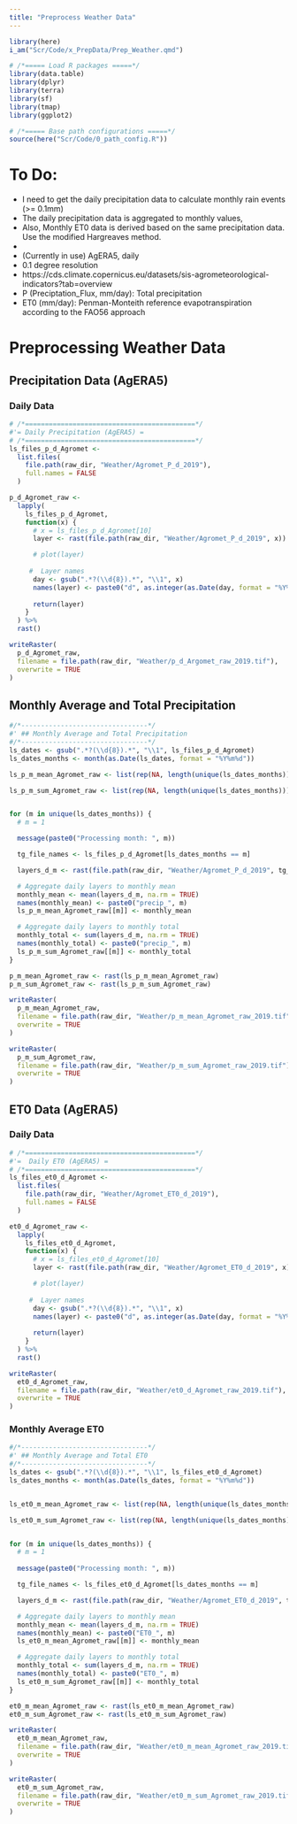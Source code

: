 ```yaml
---
title: "Preprocess Weather Data"
---
```



```r
library(here)
i_am("Scr/Code/x_PrepData/Prep_Weather.qmd")

# /*===== Load R packages =====*/
library(data.table)
library(dplyr)
library(terra)
library(sf)
library(tmap)
library(ggplot2)

# /*===== Base path configurations =====*/
source(here("Scr/Code/0_path_config.R"))
```

# To Do:

+ I need to get the daily precipitation data to calculate monthly rain events (>= 0.1mm) 
+ The daily precipitation data is aggregated to monthly values,
+ Also, Monthly ET0 data is derived based on the same precipitation data. Use the modified Hargreaves method.
+ 


+ (Currently in use) AgERA5, daily
+ 0.1 degree resolution
+ https://cds.climate.copernicus.eu/datasets/sis-agrometeorological-indicators?tab=overview
+ P (Preciptation_Flux, mm/day): Total precipitation
+ ET0 (mm/day): Penman-Monteith reference evapotranspiration according to the FAO56 approach


# Preprocessing Weather Data

## Precipitation Data (AgERA5)

### Daily Data
```r
# /*===========================================*/
#'= Daily Precipitation (AgERA5) =
# /*===========================================*/
ls_files_p_d_Agromet <- 
  list.files(
    file.path(raw_dir, "Weather/Agromet_P_d_2019"),
    full.names = FALSE
  )

p_d_Agromet_raw <-
  lapply(
    ls_files_p_d_Agromet, 
    function(x) {
      # x = ls_files_p_d_Agromet[10]
      layer <- rast(file.path(raw_dir, "Weather/Agromet_P_d_2019", x))

      # plot(layer)
      
     #  Layer names
      day <- gsub(".*?(\\d{8}).*", "\\1", x)
      names(layer) <- paste0("d", as.integer(as.Date(day, format = "%Y%m%d") - as.Date(paste0(substr(day, 1, 4), "-01-01")) + 1))
      
      return(layer)
    }
  ) %>%
  rast()

writeRaster(
  p_d_Agromet_raw, 
  filename = file.path(raw_dir, "Weather/p_d_Argomet_raw_2019.tif"), 
  overwrite = TRUE
)
```


## Monthly Average and Total Precipitation

```r
#/*--------------------------------*/
#' ## Monthly Average and Total Precipitation
#/*--------------------------------*/
ls_dates <- gsub(".*?(\\d{8}).*", "\\1", ls_files_p_d_Agromet)
ls_dates_months <- month(as.Date(ls_dates, format = "%Y%m%d"))

ls_p_m_mean_Agromet_raw <- list(rep(NA, length(unique(ls_dates_months))))

ls_p_m_sum_Agromet_raw <- list(rep(NA, length(unique(ls_dates_months))))


for (m in unique(ls_dates_months)) {
  # m = 1

  message(paste0("Processing month: ", m))

  tg_file_names <- ls_files_p_d_Agromet[ls_dates_months == m]

  layers_d_m <- rast(file.path(raw_dir, "Weather/Agromet_P_d_2019", tg_file_names))

  # Aggregate daily layers to monthly mean
  monthly_mean <- mean(layers_d_m, na.rm = TRUE)
  names(monthly_mean) <- paste0("precip_", m)
  ls_p_m_mean_Agromet_raw[[m]] <- monthly_mean

  # Aggregate daily layers to monthly total
  monthly_total <- sum(layers_d_m, na.rm = TRUE)
  names(monthly_total) <- paste0("precip_", m)
  ls_p_m_sum_Agromet_raw[[m]] <- monthly_total
}

p_m_mean_Agromet_raw <- rast(ls_p_m_mean_Agromet_raw)
p_m_sum_Agromet_raw <- rast(ls_p_m_sum_Agromet_raw)

writeRaster(
  p_m_mean_Agromet_raw, 
  filename = file.path(raw_dir, "Weather/p_m_mean_Agromet_raw_2019.tif"), 
  overwrite = TRUE
)

writeRaster(
  p_m_sum_Agromet_raw, 
  filename = file.path(raw_dir, "Weather/p_m_sum_Agromet_raw_2019.tif"), 
  overwrite = TRUE
)

```


## ET0 Data (AgERA5)

### Daily Data

```r
# /*===========================================*/
#'=  Daily ET0 (AgERA5) =
# /*===========================================*/
ls_files_et0_d_Agromet <- 
  list.files(
    file.path(raw_dir, "Weather/Agromet_ET0_d_2019"),
    full.names = FALSE
  )

et0_d_Agromet_raw <-
  lapply(
    ls_files_et0_d_Agromet, 
    function(x) {
      # x = ls_files_et0_d_Agromet[10]
      layer <- rast(file.path(raw_dir, "Weather/Agromet_ET0_d_2019", x))

      # plot(layer)
      
     #  Layer names
      day <- gsub(".*?(\\d{8}).*", "\\1", x)
      names(layer) <- paste0("d", as.integer(as.Date(day, format = "%Y%m%d") - as.Date(paste0(substr(day, 1, 4), "-01-01")) + 1))
      
      return(layer)
    }
  ) %>%
  rast()

writeRaster(
  et0_d_Agromet_raw, 
  filename = file.path(raw_dir, "Weather/et0_d_Agromet_raw_2019.tif"), 
  overwrite = TRUE
)
```


### Monthly Average ET0

```r
#/*--------------------------------*/
#' ## Monthly Average and Total ET0
#/*--------------------------------*/
ls_dates <- gsub(".*?(\\d{8}).*", "\\1", ls_files_et0_d_Agromet)
ls_dates_months <- month(as.Date(ls_dates, format = "%Y%m%d"))


ls_et0_m_mean_Agromet_raw <- list(rep(NA, length(unique(ls_dates_months))))

ls_et0_m_sum_Agromet_raw <- list(rep(NA, length(unique(ls_dates_months))))


for (m in unique(ls_dates_months)) {
  # m = 1
  
  message(paste0("Processing month: ", m))

  tg_file_names <- ls_files_et0_d_Agromet[ls_dates_months == m]

  layers_d_m <- rast(file.path(raw_dir, "Weather/Agromet_ET0_d_2019", tg_file_names))

  # Aggregate daily layers to monthly mean
  monthly_mean <- mean(layers_d_m, na.rm = TRUE)
  names(monthly_mean) <- paste0("ET0_", m)
  ls_et0_m_mean_Agromet_raw[[m]] <- monthly_mean

  # Aggregate daily layers to monthly total
  monthly_total <- sum(layers_d_m, na.rm = TRUE)
  names(monthly_total) <- paste0("ET0_", m)
  ls_et0_m_sum_Agromet_raw[[m]] <- monthly_total
}

et0_m_mean_Agromet_raw <- rast(ls_et0_m_mean_Agromet_raw)
et0_m_sum_Agromet_raw <- rast(ls_et0_m_sum_Agromet_raw)

writeRaster(
  et0_m_mean_Agromet_raw, 
  filename = file.path(raw_dir, "Weather/et0_m_mean_Agromet_raw_2019.tif"), 
  overwrite = TRUE
)

writeRaster(
  et0_m_sum_Agromet_raw, 
  filename = file.path(raw_dir, "Weather/et0_m_sum_Agromet_raw_2019.tif"), 
  overwrite = TRUE
)

```